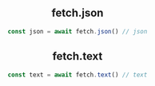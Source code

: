 
<Header root='../../' selected="standard/fetch" />

## fetch.json
```typescript
const json = await fetch.json() // json
```

## fetch.text
```typescript
const text = await fetch.text() // text
```